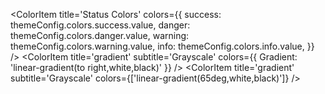 
<Meta title='Foundation/Colors' />

<ColorPalette>

<div className='sb-color-item'>
  <ColorItem
    title='--color-primary'
    colors={{
      '50': themeConfig.colors.primary['50'].value,
      '100': themeConfig.colors.primary['100'].value,
      '200': themeConfig.colors.primary['200'].value,
      '300': themeConfig.colors.primary['300'].value,
      '400': themeConfig.colors.primary['400'].value,
      '500': themeConfig.colors.primary['500'].value,
      '600': themeConfig.colors.primary['600'].value,
      '700': themeConfig.colors.primary['700'].value,
      '800': themeConfig.colors.primary['800'].value,
      '900': themeConfig.colors.primary['900'].value,
      '950': themeConfig.colors.primary['950'].value
    }}
  />
</div>

<div className='sb-color-item'>
  <ColorItem
    title='--color-secondary'
    colors={{
      '50': themeConfig.colors.secondary['50'].value,
      '100': themeConfig.colors.secondary['100'].value,
      '200': themeConfig.colors.secondary['200'].value,
      '300': themeConfig.colors.secondary['300'].value,
      '400': themeConfig.colors.secondary['400'].value,
      '500': themeConfig.colors.secondary['500'].value,
      '600': themeConfig.colors.secondary['600'].value,
      '700': themeConfig.colors.secondary['700'].value,
      '800': themeConfig.colors.secondary['800'].value,
      '900': themeConfig.colors.secondary['900'].value,
      '950': themeConfig.colors.secondary['950'].value
    }}
  />
</div>

<div className='sb-color-item'>
  <ColorItem
    title='--color-accent'
    colors={{
      '50': themeConfig.colors.accent['50'].value,
      '100': themeConfig.colors.accent['100'].value,
      '200': themeConfig.colors.accent['200'].value,
      '300': themeConfig.colors.accent['300'].value,
      '400': themeConfig.colors.accent['400'].value,
      '500': themeConfig.colors.accent['500'].value,
      '600': themeConfig.colors.accent['600'].value,
      '700': themeConfig.colors.accent['700'].value,
      '800': themeConfig.colors.accent['800'].value,
      '900': themeConfig.colors.accent['900'].value,
      '950': themeConfig.colors.accent['950'].value
    }}
  />
</div>

<div className='sb-color-item'>
  <ColorItem
    title='--color-neutral'
    colors={{
      '50': themeConfig.colors.neutral['50'].value,
      '100': themeConfig.colors.neutral['100'].value,
      '200': themeConfig.colors.neutral['200'].value,
      '300': themeConfig.colors.neutral['300'].value,
      '400': themeConfig.colors.neutral['400'].value,
      '500': themeConfig.colors.neutral['500'].value,
      '600': themeConfig.colors.neutral['600'].value,
      '700': themeConfig.colors.neutral['700'].value,
      '800': themeConfig.colors.neutral['800'].value,
      '900': themeConfig.colors.neutral['900'].value,
      '950': themeConfig.colors.neutral['950'].value
    }}
  />
</div>

  <ColorItem
    title='Status Colors'
    colors={{
      success: themeConfig.colors.success.value,
      danger: themeConfig.colors.danger.value,
      warning: themeConfig.colors.warning.value,
      info: themeConfig.colors.info.value,
    }}
  />
  <ColorItem
    title='gradient'
    subtitle='Grayscale'
    colors={{
      Gradient: 'linear-gradient(to right,white,black)'
    }}
  />
  <ColorItem title='gradient' subtitle='Grayscale' colors={['linear-gradient(65deg,white,black)']} />
</ColorPalette>
